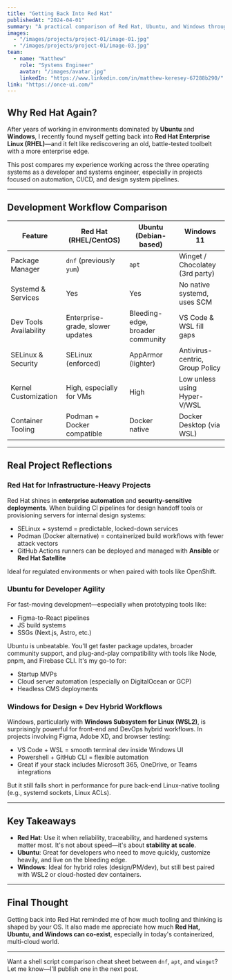 ---
title: "Getting Back Into Red Hat"
publishedAt: "2024-04-01"
summary: "A practical comparison of Red Hat, Ubuntu, and Windows through the lens of development, automation, and infrastructure."
images:
  - "/images/projects/project-01/image-01.jpg"
  - "/images/projects/project-01/image-03.jpg"
team:
  - name: "Natthew"
    role: "Systems Engineer"
    avatar: "/images/avatar.jpg"
    linkedIn: "https://www.linkedin.com/in/matthew-keresey-67288b290/"
link: "https://once-ui.com/"
---

## Why Red Hat Again?

After years of working in environments dominated by **Ubuntu** and **Windows**, I recently found myself getting back into **Red Hat Enterprise Linux (RHEL)**—and it felt like rediscovering an old, battle-tested toolbelt with a more enterprise edge.

This post compares my experience working across the three operating systems as a developer and systems engineer, especially in projects focused on automation, CI/CD, and design system pipelines.

---

##  Development Workflow Comparison

| Feature                         | **Red Hat (RHEL/CentOS)**       | **Ubuntu (Debian-based)**        | **Windows 11**                    |
|----------------------------------|----------------------------------|----------------------------------|-----------------------------------|
| Package Manager                 | `dnf` (previously `yum`)         | `apt`                             | Winget / Chocolatey (3rd party)   |
| Systemd & Services              | Yes                              | Yes                              | No native systemd, uses SCM       |
| Dev Tools Availability          | Enterprise-grade, slower updates | Bleeding-edge, broader community | VS Code & WSL fill gaps           |
| SELinux & Security              | SELinux (enforced)               | AppArmor (lighter)               | Antivirus-centric, Group Policy   |
| Kernel Customization            | High, especially for VMs         | High                              | Low unless using Hyper-V/WSL      |
| Container Tooling               | Podman + Docker compatible       | Docker native                    | Docker Desktop (via WSL)          |

---

##  Real Project Reflections

### Red Hat for Infrastructure-Heavy Projects

Red Hat shines in **enterprise automation** and **security-sensitive deployments**. When building CI pipelines for design handoff tools or provisioning servers for internal design systems:
- SELinux + systemd = predictable, locked-down services
- Podman (Docker alternative) = containerized build workflows with fewer attack vectors
- GitHub Actions runners can be deployed and managed with **Ansible** or **Red Hat Satellite**

Ideal for regulated environments or when paired with tools like OpenShift.

### Ubuntu for Developer Agility

For fast-moving development—especially when prototyping tools like:
- Figma-to-React pipelines
- JS build systems
- SSGs (Next.js, Astro, etc.)

Ubuntu is unbeatable. You'll get faster package updates, broader community support, and plug-and-play compatibility with tools like Node, pnpm, and Firebase CLI. It's my go-to for:
- Startup MVPs
- Cloud server automation (especially on DigitalOcean or GCP)
- Headless CMS deployments

### Windows for Design + Dev Hybrid Workflows

Windows, particularly with **Windows Subsystem for Linux (WSL2)**, is surprisingly powerful for front-end and DevOps hybrid workflows. In projects involving Figma, Adobe XD, and browser testing:
- VS Code + WSL = smooth terminal dev inside Windows UI
- Powershell + GitHub CLI = flexible automation
- Great if your stack includes Microsoft 365, OneDrive, or Teams integrations

But it still falls short in performance for pure back-end Linux-native tooling (e.g., systemd sockets, Linux ACLs).

---

##  Key Takeaways

- **Red Hat**: Use it when reliability, traceability, and hardened systems matter most. It's not about speed—it's about **stability at scale**.
- **Ubuntu**: Great for developers who need to move quickly, customize heavily, and live on the bleeding edge.
- **Windows**: Ideal for hybrid roles (design/PM/dev), but still best paired with WSL2 or cloud-hosted dev containers.

---

## Final Thought

Getting back into Red Hat reminded me of how much tooling and thinking is shaped by your OS. It also made me appreciate how much **Red Hat, Ubuntu, and Windows can co-exist**, especially in today's containerized, multi-cloud world.

---

Want a shell script comparison cheat sheet between `dnf`, `apt`, and `winget`? Let me know—I'll publish one in the next post.
